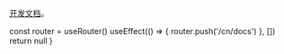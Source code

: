 
[开发文档](https://editor.umodoc.com/cn/docs)。

  const router = useRouter()
  useEffect(() => {
    router.push('/cn/docs')
  }, [])
  return null
}

